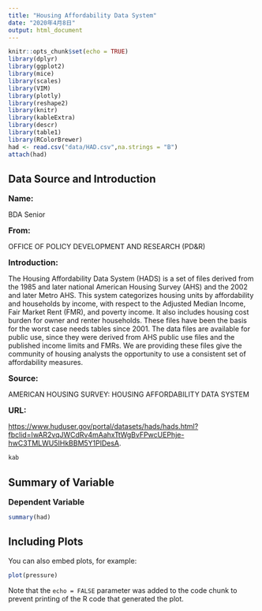 ```yaml
---
title: "Housing Affordability Data System"
date: "2020年4月8日"
output: html_document
---
```


```r
knitr::opts_chunk$set(echo = TRUE)
library(dplyr)
library(ggplot2)
library(mice)
library(scales)
library(VIM)
library(plotly)
library(reshape2)
library(knitr)
library(kableExtra)
library(descr)
library(table1)
library(RColorBrewer)
had <- read.csv("data/HAD.csv",na.strings = "B")
attach(had)
```

## Data Source and Introduction
<font size="3">**Name:**</font>
  
BDA Senior

<font size="3">**From:**</font>

OFFICE OF POLICY DEVELOPMENT AND RESEARCH (PD&R)

<font size="3">**Introduction:**</font>

The Housing Affordability Data System (HADS) is a set of files derived from the 1985 and later national American Housing Survey (AHS) and the 2002 and later Metro AHS. This system categorizes housing units by affordability and households by income, with respect to the Adjusted Median Income, Fair Market Rent (FMR), and poverty income. It also includes housing cost burden for owner and renter households. These files have been the basis for the worst case needs tables since 2001. The data files are available for public use, since they were derived from AHS public use files and the published income limits and FMRs. We are providing these files give the community of housing analysts the opportunity to use a consistent set of affordability measures.

<font size="3">**Source:**</font>
  
AMERICAN HOUSING SURVEY: HOUSING AFFORDABILITY DATA SYSTEM

<font size="3">**URL:**</font>
  
<https://www.huduser.gov/portal/datasets/hads/hads.html?fbclid=IwAR2vqJWCdRv4mAahxTtWgBvFPwcUEPhje-hwC3TMLWU5IHkBBM5Y1PlDesA>.
```r
kab
```


## Summary of Variable
<font size="3">**Dependent Variable**</font>
```r
summary(had)
```

## Including Plots

You can also embed plots, for example:

```r
plot(pressure)
```

Note that the `echo = FALSE` parameter was added to the code chunk to prevent printing of the R code that generated the plot.
